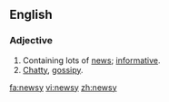==English==
===Adjective===
{{en-adj|newsier|newsiest}}
# Containing lots of [[news]]; [[informative]].
# [[chatty|Chatty]], [[gossipy]].

[[fa:newsy]]
[[vi:newsy]]
[[zh:newsy]]